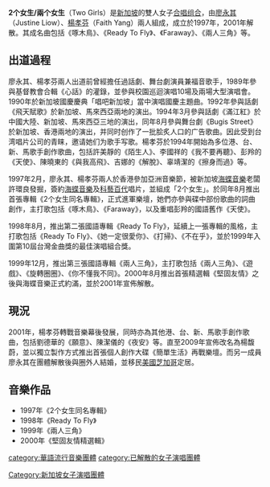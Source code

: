 {{Unreferenced|time=2015-08-24T04:14:41+00:00}}
{{藝人
| 姓名 = 2个女生/兩个女生
| 原名 = 
| 類型 = 組合
| 圖片 = 
| 圖片簡介 = 
| 其他藝名 = 
| 國籍 = {{SIN}}
| 音樂類型 = 流行
| 職業 = [[歌手|歌手]]
| 樂器 = 
| 活躍年代 = 1997年—2000年
| 唱片公司 = [[科艺百代|科艺百代]]、[[海蝶音樂|海蝶音樂]]
| 經紀公司 = [[海蝶音樂|海蝶音樂]]
| 網站 = 
| 現任成員 =
| 過往成員 = [[廖永其|廖永其]]、[[楊孝芬|楊孝芬]]
}}
'''2个女生/兩个女生'''（Two Girls）是[[新加坡|新加坡]]的雙人女子[[流行樂團|合唱组合]]，由[[廖永其|廖永其]]（Justine Liow）、[[楊孝芬|楊孝芬]]（Faith Yang）兩人組成，成立於1997年，2001年解散。其成名曲包括《啄木鳥》、《Ready To Fly》、《Faraway》、《兩人三角》等。

==出道過程== 
廖永其、楊孝芬兩人出道前曾經擔任過話劇、舞台劇演員兼福音歌手，1989年參與基督教會合輯《心話》的灌錄，並參與校園巡迴演唱10場及兩場大型演唱會。1990年於新加坡國慶慶典「唱吧新加坡」當中演唱國慶主題曲。1992年參與話劇《飛天賦歌》於新加坡、馬來西亞兩地的演出。1994年3月參與話劇《滿江紅》於中國大陸、新加坡、馬來西亞三地的演出，同年8月參與舞台劇《Bugis Street》於新加坡、香港兩地的演出，并同时创作了一批脍炙人口的广告歌曲。因此受到台湾唱片公司的青睐，邀请她们为歌手写歌。楊孝芬於1994年開始為多位港、台、新、馬歌手創作歌曲，包括許美靜的《陌生人》、李國祥的《我不要再聽》、彭羚的《天使》、陳曉東的《與我高飛》、吉娜的《解脫》、辜靖潔的《擦身而過》等。

1997年2月，廖永其、楊孝芬兩人於香港參加亞洲音樂節，被新加坡[[海蝶音樂|海蝶音樂]]老闆許環良發掘，簽約[[海蝶音樂|海蝶音樂]]及[[科藝百代|科藝百代]]唱片，並組成「2个女生」。於同年8月推出首張專輯《2个女生同名專輯》，正式進軍樂壇，她們亦參與碟中部份歌曲的詞曲創作，主打歌包括《啄木鳥》、《Faraway》，以及重唱彭羚的國語舊作《天使》。

1998年8月，推出第二張國語專輯《Ready To Fly》，延續上一張專輯的風格，主打歌包括《Ready To Fly》、《她一定很愛你》、《打掃》、《不在乎》，並於1999年入圍第10屆台灣金曲獎的最佳演唱組合獎。

1999年12月，推出第三張國語專輯《兩人三角》，主打歌包括《兩人三角》、《遊戲》、《旋轉圈圈》、《你不懂我不同》。2000年8月推出首張精選輯《堅固友情》之後與海蝶音樂正式約滿，並於2001年宣佈解散。

==現況==
2001年，楊孝芬轉戰音樂幕後發展，同時亦為其他港、台、新、馬歌手創作歌曲，包括劉德華的《願意》、陳潔儀的《夜安》等。直至2009年宣佈改名為楊馥蔚，並以獨立製作方式推出首張個人創作大碟《簡單生活》再戰樂壇。而另一成員廖永其在團體解散後與圈外人結婚，並移民[[美國|美國]][[芝加哥|芝加哥]]定居。

==音樂作品==
*1997年《2个女生同名專輯》
*1998年《Ready To Fly》
*1999年《兩人三角》
*2000年《堅固友情精選輯》
{{Portal bar|新加坡|台灣|音樂}}
[[Category:新加坡女子演唱團體|Category:新加坡女子演唱團體]]
[[category:華語流行音樂團體|category:華語流行音樂團體]]
[[category:已解散的女子演唱團體|category:已解散的女子演唱團體]]
